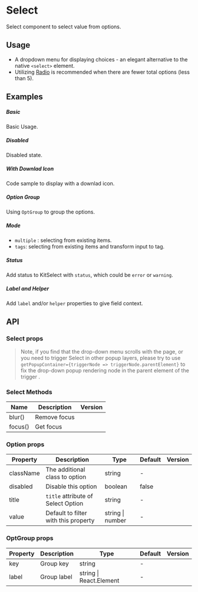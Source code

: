 
<Meta of={KitSelectStories} />

# Select

Select component to select value from options.

## Usage

- A dropdown menu for displaying choices - an elegant alternative to the native `<select>` element.
- Utilizing [Radio](/components/radio/) is recommended when there are fewer total options (less than 5).

## Examples

##### Basic
Basic Usage.

<CustomCanvas content={Exemples.Basic} source={Sources.Basic} id="select-basic" />

##### Disabled
Disabled state.

<CustomCanvas content={Exemples.Disabled} source={Sources.Disabled} id="select-disabled" />

##### With Downlad Icon
Code sample to display with a downlad icon.

<CustomCanvas content={Exemples.Download} source={Sources.Download} id="select-download-icon" />

##### Option Group
Using `OptGroup` to group the options.

<CustomCanvas content={Exemples.Group} source={Sources.Group} id="select-group" />

##### Mode
- `multiple` : selecting from existing items.
- `tags`: selecting from existing items and transform input to tag.

<CustomCanvas content={Exemples.Multipleandtags} source={Sources.Multipleandtags} id="select-multiple-tags" />

##### Status
Add status to KitSelect with `status`, which could be `error` or `warning`.

<CustomCanvas content={Exemples.Status} source={Sources.Status} id="select-status" />

##### Label and Helper

Add `label` and/or `helper` properties to give field context.

<CustomCanvas content={Exemples.Wrapper} source={Sources.Wrapper} id="select-wrapper" />

## API

<Canvas of={KitSelectStories.Api} />

<Controls of={KitSelectStories.Api} />

### Select props

> Note, if you find that the drop-down menu scrolls with the page, or you need to trigger Select in other popup layers, please try to use `getPopupContainer={triggerNode => triggerNode.parentElement}` to fix the drop-down popup rendering node in the parent element of the trigger .

### Select Methods

| Name    | Description  | Version |
| ------- | ------------ | ------- |
| blur()  | Remove focus |         |
| focus() | Get focus    |         |

### Option props

| Property  | Description                          | Type             | Default | Version |
| --------- | ------------------------------------ | ---------------- | ------- | ------- |
| className | The additional class to option       | string           | -       |         |
| disabled  | Disable this option                  | boolean          | false   |         |
| title     | `title` attribute of Select Option   | string           | -       |         |
| value     | Default to filter with this property | string \| number | -       |         |

### OptGroup props

| Property | Description | Type                    | Default | Version |
| -------- | ----------- | ----------------------- | ------- | ------- |
| key      | Group key   | string                  | -       |         |
| label    | Group label | string \| React.Element | -       |         |
